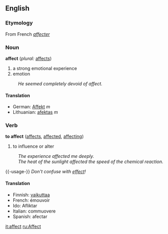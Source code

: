 ==English==

===Etymology===
From French ''[[affecter]]''

===Noun===
'''affect'''  (''plural:'' [[affects]])
#a strong emotional experience
#emotion
:''He seemed completely devoid of affect.''

====Translation====

*German: [[Affekt]] ''m''
*Lithuanian: [[afektas]] ''m''


===Verb===
'''to affect'''  ([[affects]], [[affected]], [[affecting]])
#to influence or alter
:''The experience affected me deeply.''
:''The heat of the sunlight affected the speed of the chemical reaction.''

{{-usage-}}
''Don't confuse with [[effect]]!''

====Translation====

*Finnish: [[vaikuttaa]]
*French: émouvoir
*Ido: Afliktar
*Italian: commuovere
*Spanish: afectar

[[it:affect]]
[[ru:Affect]]